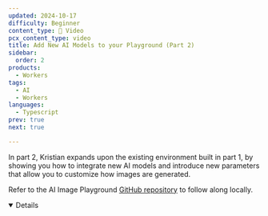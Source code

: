 ```yaml
---
updated: 2024-10-17
difficulty: Beginner
content_type: 🎥 Video
pcx_content_type: video
title: Add New AI Models to your Playground (Part 2)
sidebar:
  order: 2
products:
  - Workers
tags:
  - AI
  - Workers
languages:
  - Typescript
prev: true
next: true

---
```



In part 2, Kristian expands upon the existing environment built in part 1, by showing you how to integrate new AI models and introduce new parameters that allow you to customize how images are generated.

<Stream id="167ba3a7a86f966650f3315e6cb02e0d" title="Add New AI Models to your Playground (Part 2)" thumbnail="13.5s" showMoreVideos={false} />

Refer to the AI Image Playground [GitHub repository](https://github.com/kristianfreeman/workers-ai-image-playground) to follow along locally.

<Details header="Video series" open>

<DirectoryListing folder="workers-ai/tutorials/image-generation-playground" />

</Details>